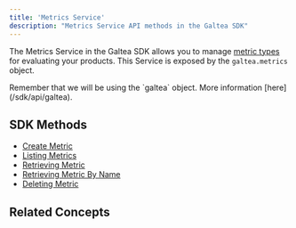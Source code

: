```yaml
---
title: 'Metrics Service'
description: "Metrics Service API methods in the Galtea SDK"
---
```



The Metrics Service in the Galtea SDK allows you to manage [metric types](/concepts/metric-type) for evaluating your products.
This Service is exposed by the `galtea.metrics` object.

<Info>
  Remember that we will be using the `galtea` object. More information [here](/sdk/api/galtea).
</Info>

## SDK Methods
- [Create Metric](/sdk/api/metrics/create)
- [Listing Metrics](/sdk/api/metrics/list)
- [Retrieving Metric](/sdk/api/metrics/get)
- [Retrieving Metric By Name](/sdk/api/metrics/get-by-name)
- [Deleting Metric](/sdk/api/metrics/delete)

## Related Concepts

<MetricTypeCard />